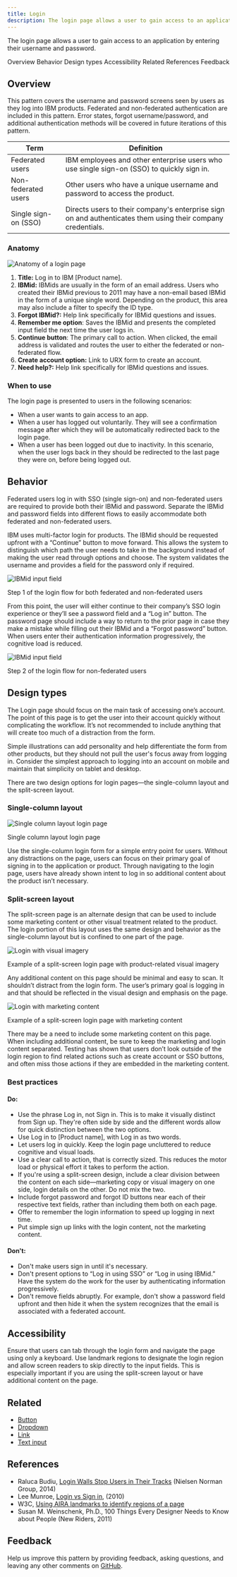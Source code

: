 ```yaml
---
title: Login
description: The login page allows a user to gain access to an application by entering their username and password.
---
```


<PageDescription>

The login page allows a user to gain access to an application by entering their username and password.

</PageDescription>

<AnchorLinks>

<AnchorLink>Overview</AnchorLink>
<AnchorLink>Behavior</AnchorLink>
<AnchorLink>Design types</AnchorLink>
<AnchorLink>Accessibility</AnchorLink>
<AnchorLink>Related</AnchorLink>
<AnchorLink>References</AnchorLink>
<AnchorLink>Feedback</AnchorLink>

</AnchorLinks>

## Overview

This pattern covers the username and password screens seen by users as they log into IBM products. Federated and non-federated authentication are included in this pattern. Error states, forgot username/password, and additional authentication methods will be covered in future iterations of this pattern.

| Term                 | Definition                                                                                                  |
| -------------------- | ----------------------------------------------------------------------------------------------------------- |
| Federated users      | IBM employees and other enterprise users who use single sign-on (SSO) to quickly sign in.                   |
| Non-federated users  | Other users who have a unique username and password to access the product.                                  |
| Single sign-on (SSO) | Directs users to their company's enterprise sign on and authenticates them using their company credentials. |

### Anatomy

<Row>
<Column colLg={12}>

![Anatomy of a login page](/images/Login_anatomy.png)

</Column>
</Row>

1. **Title:** Log in to IBM [Product name].
1. **IBMid:** IBMids are usually in the form of an email address. Users who created their IBMid previous to 2011 may have a non-email based IBMid in the form of a unique single word. Depending on the product, this area may also include a filter to specify the ID type.
1. **Forgot IBMid?:** Help link specifically for IBMid questions and issues.
1. **Remember me option**: Saves the IBMid and presents the completed input field the next time the user logs in.
1. **Continue button**: The primary call to action. When clicked, the email address is validated and routes the user to either the federated or non-federated flow.
1. **Create account option:** Link to URX form to create an account.
1. **Need help?:** Help link specifically for IBMid questions and issues.

### When to use

The login page is presented to users in the following scenarios:

- When a user wants to gain access to an app.
- When a user has logged out voluntarily. They will see a confirmation message after which they will be automatically redirected back to the login page.
- When a user has been logged out due to inactivity. In this scenario, when the user logs back in they should be redirected to the last page they were on, before being logged out.

## Behavior

Federated users log in with SSO (single sign-on) and non-federated users are required to provide both their IBMid and password. Separate the IBMid and password fields into different flows to easily accommodate both federated and non-federated users.

IBM uses multi-factor login for products. The IBMid should be requested upfront with a “Continue” button to move forward. This allows the system to distinguish which path the user needs to take in the background instead of making the user read through options and choose. The system validates the username and provides a field for the password only if required.

<Row>
<Column colLg={8}>

![IBMid input field](/images/IBMid_field.png)

<Caption>
  Step 1 of the login flow for both federated and non-federated users
</Caption>

</Column>
</Row>

From this point, the user will either continue to their company’s SSO login experience or they’ll see a password field and a “Log in” button. The password page should include a way to return to the prior page in case they make a mistake while filling out their IBMid and a “Forgot password” button. When users enter their authentication information progressively, the cognitive load is reduced.

<Row>
<Column colLg={8}>

![IBMid input field](/images/Login_password_field.png)

<Caption>Step 2 of the login flow for non-federated users</Caption>

</Column>
</Row>

## Design types

The Login page should focus on the main task of accessing one’s account. The point of this page is to get the user into their account quickly without complicating the workflow. It’s not recommended to include anything that will create too much of a distraction from the form.

Simple illustrations can add personality and help differentiate the form from other products, but they should not pull the user's focus away from logging in. Consider the simplest approach to logging into an account on mobile and maintain that simplicity on tablet and desktop.

There are two design options for login pages—the single-column layout and the split-screen layout.

### Single-column layout

<Row>
<Column colLg={12}>

![Single column layout login page](/images/single_Col_login.png)

<Caption>Single column layout login page</Caption>

</Column>
</Row>

Use the single-column login form for a simple entry point for users. Without any distractions on the page, users can focus on their primary goal of signing in to the application or product. Through navigating to the login page, users have already shown intent to log in so additional content about the product isn’t necessary.

### Split-screen layout

The split-screen page is an alternate design that can be used to include some marketing content or other visual treatment related to the product. The login portion of this layout uses the same design and behavior as the single-column layout but is confined to one part of the page.

<Row>
<Column colLg={12}>

![Login with visual imagery](/images/Login_with_graphic.png)

<Caption>
  Example of a split-screen login page with product-related visual imagery
</Caption>

</Column>
</Row>

Any additional content on this page should be minimal and easy to scan. It shouldn’t distract from the login form. The user’s primary goal is logging in and that should be reflected in the visual design and emphasis on the page.

<Row>
<Column colLg={12}>

![Login with marketing content](/images/Login_marketing_material.png)

<Caption>Example of a split-screen login page with marketing content</Caption>

</Column>
</Row>

There may be a need to include some marketing content on this page. When including additional content, be sure to keep the marketing and login content separated. Testing has shown that users don’t look outside of the login region to find related actions such as create account or SSO buttons, and often miss those actions if they are embedded in the marketing content.

### Best practices

#### Do:

- Use the phrase Log in, not Sign in. This is to make it visually distinct from Sign up. They're often side by side and the different words allow for quick distinction between the two options.
- Use Log in to [Product name], with Log in as two words.
- Let users log in quickly. Keep the login page uncluttered to reduce cognitive and visual loads.
- Use a clear call to action, that is correctly sized. This reduces the motor load or physical effort it takes to perform the action.
- If you're using a split-screen design, include a clear division between the content on each side—marketing copy or visual imagery on one side, login details on the other. Do not mix the two.
- Include forgot password and forgot ID buttons near each of their respective text fields, rather than including them both on each page.
- Offer to remember the login information to speed up logging in next time.
- Put simple sign up links with the login content, not the marketing content.

#### Don't:

- Don't make users sign in until it's necessary.
- Don't present options to “Log in using SSO” or “Log in using IBMid.” Have the system do the work for the user by authenticating information progressively.
- Don't remove fields abruptly. For example, don't show a password field upfront and then hide it when the system recognizes that the email is associated with a federated account.

## Accessibility

Ensure that users can tab through the login form and navigate the page using only a keyboard. Use landmark regions to designate the login region and allow screen readers to skip directly to the input fields. This is especially important if you are using the split-screen layout or have additional content on the page.

## Related

- [Button](https://www.carbondesignsystem.com/components/button/code)
- [Dropdown](https://www.carbondesignsystem.com/components/dropdown/code)
- [Link](https://www.carbondesignsystem.com/components/link/code)
- [Text input](https://www.carbondesignsystem.com/components/text-input/code)

## References

- Raluca Budiu, [Login Walls Stop Users in Their Tracks](https://www.nngroup.com/articles/login-walls/) (Nielsen Norman Group, 2014)
- Lee Munroe, [Login vs Sign in](https://www.leemunroe.com/login-vs-signin/), (2010)
- W3C, [Using AIRA landmarks to identify regions of a page](https://www.w3.org/TR/WCAG20-TECHS/ARIA11.html)
- Susan M. Weinschenk, Ph.D., 100 Things Every Designer Needs to Know about People (New Riders, 2011)

## Feedback

Help us improve this pattern by providing feedback, asking questions, and leaving any other comments on [GitHub](https://github.com/carbon-design-system/carbon-website/issues/new?assignees=&labels=feedback&template=feedback.md).
